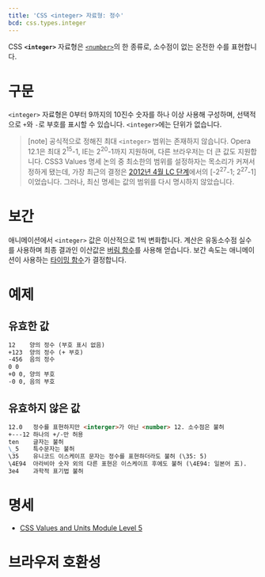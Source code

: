 ```yaml
---
title: 'CSS <integer> 자료형: 정수'
bcd: css.types.integer
---
```


CSS **`<integer>`** 자료형은 [`<number>`](./number)의 한 종류로, 소수점이 없는 온전한 수를 표현합니다.

# 구문

`<integer>` 자료형은 0부터 9까지의 10진수 숫자를 하나 이상 사용해 구성하며, 선택적으로 `+`와 `-`로 부호를 표시할 수 있습니다. `<integer>`에는 단위가 없습니다.

> [note]
> 공식적으로 정해진 최대 `<integer>` 범위는 존재하지 않습니다. Opera 12.1은 최대 2<sup>15</sup>-1, IE는 2<sup>20</sup>-1까지 지원하며, 다른 브라우저는 더 큰 값도 지원합니다. CSS3 Values 명세 논의 중 최소한의 범위를 설정하자는 목소리가 커져서 정하게 됐는데, 가장 최근의 결정은 [2012년 4월 LC 단계](https://lists.w3.org/Archives/Public/www-style/2012Apr/0633.html)에서의 [-2<sup>27</sup>-1; 2<sup>27</sup>-1]이었습니다. 그러나, 최신 명세는 값의 범위를 다시 명시하지 않았습니다.

# 보간

애니메이션에서 `<integer>` 값은 이산적으로 1씩 변화합니다. 계산은 유동소수점 실수를 사용하며 최종 결과인 이산값은 [버림 함수](https://ko.wikipedia.org/wiki/%EB%B0%94%EB%8B%A5_%ED%95%A8%EC%88%98%EC%99%80_%EC%B2%9C%EC%9E%A5_%ED%95%A8%EC%88%98)를 사용해 얻습니다. 보간 속도는 애니메이션이 사용하는 [타이밍 함수](https://developer.mozilla.org/en-US/docs/Web/CSS/easing-function)가 결정합니다.

# 예제

## 유효한 값

```md variant=good
12    양의 정수 (부호 표시 없음)
+123  양의 정수 (+ 부호)
-456  음의 정수
0 0
+0 0, 양의 부호
-0 0, 음의 부호
```

## 유효하지 않은 값

```md variant=bad
12.0   정수를 표현하지만 <interger>가 아닌 <number> 12. 소수점은 불허
+---12 하나의 +/-만 허용
ten    글자는 불허
\_5    특수문자는 불허
\35    유니코드 이스케이프 문자는 정수를 표현하더라도 불허 (\35: 5)
\4E94  아라비아 숫자 외의 다른 표현은 이스케이프 후에도 불허 (\4E94: 일본어 五).
3e4    과학적 표기법 불허
```

# 명세

- [CSS Values and Units Module Level 5](https://drafts.csswg.org/css-values/#integers)

# 브라우저 호환성

<BrowserCompat data={props.bcd} />
